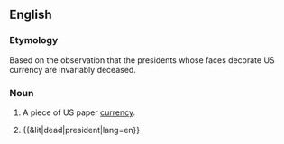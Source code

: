 {{also|dead-president}}
==English==

===Etymology===
Based on the observation that the presidents whose faces decorate US currency are invariably deceased.

===Noun===
{{en-noun}}

# {{lb|en|US|slang}} A piece of US paper [[currency]].
# {{&lit|dead|president|lang=en}}